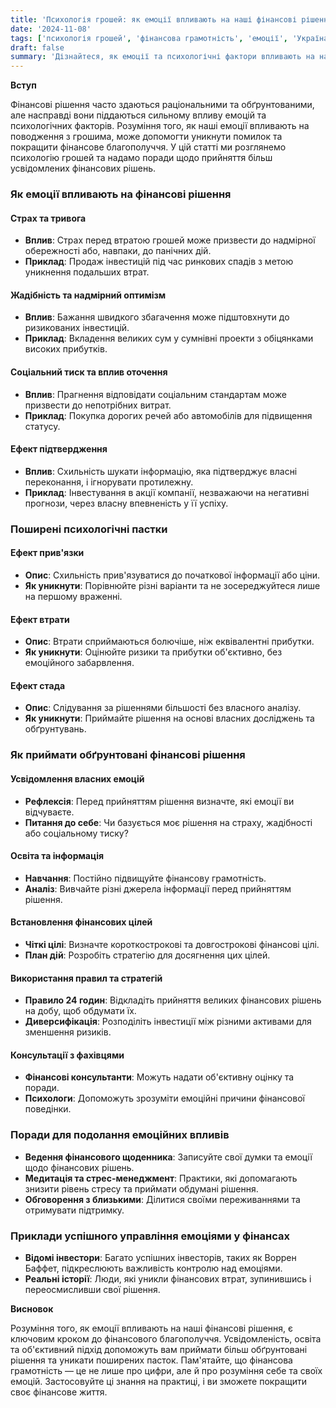 ```yaml
---
title: 'Психологія грошей: як емоції впливають на наші фінансові рішення'
date: '2024-11-08'
tags: ['психологія грошей', 'фінансова грамотність', 'емоції', 'Україна']
draft: false
summary: 'Дізнайтеся, як емоції та психологічні фактори впливають на наші фінансові рішення. Поради для українців щодо подолання емоційних пасток та прийняття обґрунтованих фінансових рішень.'
---
```


**Вступ**

Фінансові рішення часто здаються раціональними та обґрунтованими, але насправді вони піддаються сильному впливу емоцій та психологічних факторів. Розуміння того, як наші емоції впливають на поводження з грошима, може допомогти уникнути помилок та покращити фінансове благополуччя. У цій статті ми розглянемо психологію грошей та надамо поради щодо прийняття більш усвідомлених фінансових рішень.

### Як емоції впливають на фінансові рішення

#### Страх та тривога

- **Вплив**: Страх перед втратою грошей може призвести до надмірної обережності або, навпаки, до панічних дій.
- **Приклад**: Продаж інвестицій під час ринкових спадів з метою уникнення подальших втрат.

#### Жадібність та надмірний оптимізм

- **Вплив**: Бажання швидкого збагачення може підштовхнути до ризикованих інвестицій.
- **Приклад**: Вкладення великих сум у сумнівні проекти з обіцянками високих прибутків.

#### Соціальний тиск та вплив оточення

- **Вплив**: Прагнення відповідати соціальним стандартам може призвести до непотрібних витрат.
- **Приклад**: Покупка дорогих речей або автомобілів для підвищення статусу.

#### Ефект підтвердження

- **Вплив**: Схильність шукати інформацію, яка підтверджує власні переконання, і ігнорувати протилежну.
- **Приклад**: Інвестування в акції компанії, незважаючи на негативні прогнози, через власну впевненість у її успіху.

### Поширені психологічні пастки

#### Ефект прив'язки

- **Опис**: Схильність прив'язуватися до початкової інформації або ціни.
- **Як уникнути**: Порівнюйте різні варіанти та не зосереджуйтеся лише на першому враженні.

#### Ефект втрати

- **Опис**: Втрати сприймаються болючіше, ніж еквівалентні прибутки.
- **Як уникнути**: Оцінюйте ризики та прибутки об'єктивно, без емоційного забарвлення.

#### Ефект стада

- **Опис**: Слідування за рішеннями більшості без власного аналізу.
- **Як уникнути**: Приймайте рішення на основі власних досліджень та обґрунтувань.

### Як приймати обґрунтовані фінансові рішення

#### Усвідомлення власних емоцій

- **Рефлексія**: Перед прийняттям рішення визначте, які емоції ви відчуваєте.
- **Питання до себе**: Чи базується моє рішення на страху, жадібності або соціальному тиску?

#### Освіта та інформація

- **Навчання**: Постійно підвищуйте фінансову грамотність.
- **Аналіз**: Вивчайте різні джерела інформації перед прийняттям рішення.

#### Встановлення фінансових цілей

- **Чіткі цілі**: Визначте короткострокові та довгострокові фінансові цілі.
- **План дій**: Розробіть стратегію для досягнення цих цілей.

#### Використання правил та стратегій

- **Правило 24 годин**: Відкладіть прийняття великих фінансових рішень на добу, щоб обдумати їх.
- **Диверсифікація**: Розподіліть інвестиції між різними активами для зменшення ризиків.

#### Консультації з фахівцями

- **Фінансові консультанти**: Можуть надати об'єктивну оцінку та поради.
- **Психологи**: Допоможуть зрозуміти емоційні причини фінансової поведінки.

### Поради для подолання емоційних впливів

- **Ведення фінансового щоденника**: Записуйте свої думки та емоції щодо фінансових рішень.
- **Медитація та стрес-менеджмент**: Практики, які допомагають знизити рівень стресу та приймати обдумані рішення.
- **Обговорення з близькими**: Ділитися своїми переживаннями та отримувати підтримку.

### Приклади успішного управління емоціями у фінансах

- **Відомі інвестори**: Багато успішних інвесторів, таких як Воррен Баффет, підкреслюють важливість контролю над емоціями.
- **Реальні історії**: Люди, які уникли фінансових втрат, зупинившись і переосмисливши свої рішення.

**Висновок**

Розуміння того, як емоції впливають на наші фінансові рішення, є ключовим кроком до фінансового благополуччя. Усвідомленість, освіта та об'єктивний підхід допоможуть вам приймати більш обґрунтовані рішення та уникати поширених пасток. Пам'ятайте, що фінансова грамотність — це не лише про цифри, але й про розуміння себе та своїх емоцій. Застосовуйте ці знання на практиці, і ви зможете покращити своє фінансове життя.
